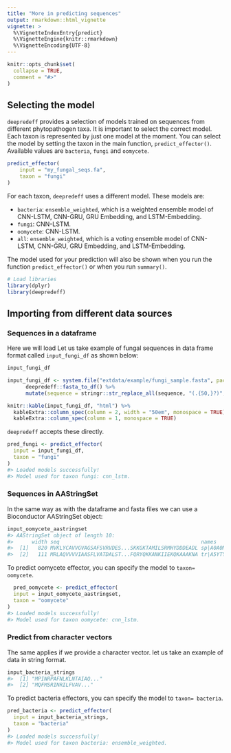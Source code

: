 ```yaml
---
title: "More in predicting sequences"
output: rmarkdown::html_vignette
vignette: >
  %\VignetteIndexEntry{predict}
  %\VignetteEngine{knitr::rmarkdown}
  %\VignetteEncoding{UTF-8}
---
```


```r
knitr::opts_chunk$set(
  collapse = TRUE,
  comment = "#>"
)
```

## Selecting the model

`deepredeff` provides a selection of models trained on sequences from different phytopathogen taxa. It is important to select the correct model. Each taxon is represented by just one model at the moment. You can select the model by setting the taxon in the main function, `predict_effector()`. Available values are `bacteria`, `fungi` and `oomycete`.

```r

predict_effector(
	input = "my_fungal_seqs.fa",
	taxon = "fungi"
)

```

For each taxon, `deepredeff` uses a different model. These models are: 

- `bacteria`: `ensemble_weighted`, which is a weighted ensemble model of CNN-LSTM, CNN-GRU, GRU Embedding, and LSTM-Embedding. 
- `fungi`: CNN-LSTM.
- `oomycete`: CNN-LSTM. 
- `all`: `ensemble_weighted`, which is a voting ensemble model of CNN-LSTM, CNN-GRU, GRU Embedding, and LSTM-Embedding. 

The model used for your prediction will also be shown when you run the function `predict_effector()` or when you run `summary()`.


```r
# Load libraries
library(dplyr)
library(deepredeff)
```


## Importing from different data sources

### Sequences in a dataframe

Here we will load Let us take example of fungal sequences in data frame format called `input_fungi_df` as shown below:

```r
input_fungi_df 
```


```r
input_fungi_df <- system.file("extdata/example/fungi_sample.fasta", package = "deepredeff")  %>%
      deepredeff::fasta_to_df() %>% 
      mutate(sequence = stringr::str_replace_all(sequence, "(.{50,}?)", "\\1 "))

knitr::kable(input_fungi_df, "html") %>% 
  kableExtra::column_spec(column = 2, width = "50em", monospace = TRUE) %>% 
  kableExtra::column_spec(column = 1, monospace = TRUE)
```

`deepredeff` accepts these directly.

```r
pred_fungi <- predict_effector(
  input = input_fungi_df,
  taxon = "fungi"
)
#> Loaded models successfully!
#> Model used for taxon fungi: cnn_lstm.
```


### Sequences in AAStringSet

In the same way as with the dataframe and fasta files we can use a Bioconductor AAStringSet object:

```r
input_oomycete_aastringset
#> AAStringSet object of length 10:
#>      width seq                                              names               
#>  [1]   820 MVKLYCAVVGVAGSAFSVRVDES...SKKGKTAMILSRMHYDDDEADL sp|A0A0M5K865|CR1...
#>  [2]   111 MRLAQVVVVIAASFLVATDALST...FQRYQKKANKIIEKQKAAAKNA tr|A5YTY8|A5YTY8_...

```

To predict oomycete effector, you can specify the model to `taxon= oomycete`. 

```r
  pred_oomycete <- predict_effector(
  input = input_oomycete_aastringset,
  taxon = "oomycete"
)
#> Loaded models successfully!
#> Model used for taxon oomycete: cnn_lstm.
```


### Predict from character vectors

The same applies if we provide a character vector. let us take an example of data in string format. 

```r
input_bacteria_strings
#>  [1] "MPINRPAFNLKLNTAIAQ..."
#>  [2] "MQFMSRINRILFVAV..."
```

To predict bacteria effectors, you can specify the model to `taxon= bacteria`. 

```r
pred_bacteria <- predict_effector(
  input = input_bacteria_strings,
  taxon = "bacteria"
)
#> Loaded models successfully!
#> Model used for taxon bacteria: ensemble_weighted.
```

